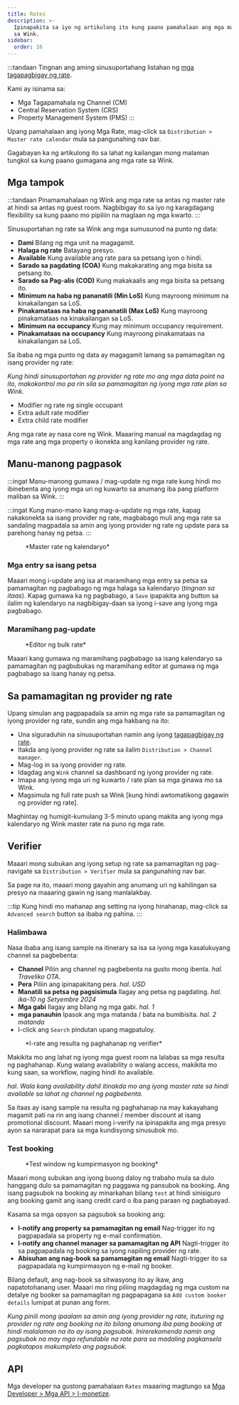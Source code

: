 ```yaml
---
title: Rates
description: >-
  Ipinapakita sa iyo ng artikulong ito kung paano pamahalaan ang mga master rate
  sa Wink.
sidebar:
  order: 16
---
```


:::tandaan
Tingnan ang aming sinusuportahang listahan ng [mga tagapagbigay ng rate](/extranet/rate-providers).

Kami ay isinama sa:

* Mga Tagapamahala ng Channel (CM)
* Central Reservation System (CRS)
* Property Management System (PMS)
  :::

Upang pamahalaan ang iyong Mga Rate, mag-click sa `Distribution > Master rate calendar` mula sa pangunahing nav bar.

Gagabayan ka ng artikulong ito sa lahat ng kailangan mong malaman tungkol sa kung paano gumagana ang mga rate sa Wink.

## Mga tampok

:::tandaan
Pinamamahalaan ng Wink ang mga rate sa antas ng master rate at hindi sa antas ng guest room. Nagbibigay ito sa iyo ng karagdagang flexibility sa kung paano mo pipiliin na maglaan ng mga kwarto.
:::

Sinusuportahan ng rate sa Wink ang mga sumusunod na punto ng data:

* **Dami** Bilang ng mga unit na magagamit.
* **Halaga ng rate** Batayang presyo.
* **Available** Kung available ang rate para sa petsang iyon o hindi.
* **Sarado sa pagdating (COA)** Kung makakarating ang mga bisita sa petsang ito.
* **Sarado sa Pag-alis (COD)** Kung makakaalis ang mga bisita sa petsang ito.
* **Minimum na haba ng pananatili (Min LoS)** Kung mayroong minimum na kinakailangan sa LoS.
* **Pinakamataas na haba ng pananatili (Max LoS)** Kung mayroong pinakamataas na kinakailangan sa LoS.
* **Minimum na occupancy** Kung may minimum occupancy requirement.
* **Pinakamataas na occupancy** Kung mayroong pinakamataas na kinakailangan sa LoS.

Sa ibaba ng mga punto ng data ay magagamit lamang sa pamamagitan ng isang provider ng rate:

*Kung hindi sinusuportahan ng provider ng rate mo ang mga data point na ito, makokontrol mo pa rin sila sa pamamagitan ng iyong mga rate plan sa Wink.*

* Modifier ng rate ng single occupant
* Extra adult rate modifier
* Extra child rate modifier

Ang mga rate ay nasa core ng Wink. Maaaring manual na magdagdag ng mga rate ang mga property o ikonekta ang kanilang provider ng rate.

## Manu-manong pagpasok

:::ingat
Manu-manong gumawa / mag-update ng mga rate kung hindi mo ibinebenta ang iyong mga uri ng kuwarto sa anumang iba pang platform maliban sa Wink.
:::

:::ingat
Kung mano-mano kang mag-a-update ng mga rate, kapag nakakonekta sa isang provider ng rate, magbabago muli ang mga rate sa sandaling magpadala sa amin ang iyong provider ng rate ng update para sa parehong hanay ng petsa.
:::

<figure>
  <CloudinaryImage width="700" height="251" resize="scale" quality="best" alt="Master rate ng kalendaryo" src="academy/rate-calendar" errorImage="noimage_opaque_nyrtl0.png" />

  <figcaption>*Master rate ng kalendaryo*</figcaption>
</figure>


### Mga entry sa isang petsa

Maaari mong i-update ang isa at maramihang mga entry sa petsa sa pamamagitan ng pagbabago ng mga halaga sa kalendaryo (*tingnan sa itaas*). Kapag gumawa ka ng pagbabago, a `Save` ipapakita ang button sa ilalim ng kalendaryo na nagbibigay-daan sa iyong i-save ang iyong mga pagbabago.

### Maramihang pag-update

<figure>
  <CloudinaryImage width="700" height="267" resize="scale" quality="best" alt="Editor ng bulk rate" src="academy/bulk-editor" errorImage="noimage_opaque_nyrtl0.png" />

  <figcaption>*Editor ng bulk rate*</figcaption>
</figure>


Maaari kang gumawa ng maramihang pagbabago sa isang kalendaryo sa pamamagitan ng pagbubukas ng maramihang editor at gumawa ng mga pagbabago sa isang hanay ng petsa.

## Sa pamamagitan ng provider ng rate

Upang simulan ang pagpapadala sa amin ng mga rate sa pamamagitan ng iyong provider ng rate, sundin ang mga hakbang na ito:

* Una siguraduhin na sinusuportahan namin ang iyong [tagapagbigay ng rate](/extranet/rate-providers).
* Itakda ang iyong provider ng rate sa ilalim `Distribution > Channel manager`.
* Mag-log in sa iyong provider ng rate.
* Idagdag ang `Wink` channel sa dashboard ng iyong provider ng rate.
* Imapa ang iyong mga uri ng kuwarto / rate plan sa mga ginawa mo sa Wink.
* Magsimula ng full rate push sa Wink \[kung hindi awtomatikong gagawin ng provider ng rate].

Maghintay ng humigit-kumulang 3-5 minuto upang makita ang iyong mga kalendaryo ng Wink master rate na puno ng mga rate.

## Verifier

Maaari mong subukan ang iyong setup ng rate sa pamamagitan ng pag-navigate sa `Distribution > Verifier` mula sa pangunahing nav bar.

Sa page na ito, maaari mong gayahin ang anumang uri ng kahilingan sa presyo na maaaring gawin ng isang manlalakbay.

:::tip
Kung hindi mo mahanap ang setting na iyong hinahanap, mag-click sa `Advanced search` button sa ibaba ng pahina.
:::

### Halimbawa

Nasa ibaba ang isang sample na itinerary sa isa sa iyong mga kasalukuyang channel sa pagbebenta:

* **Channel** Piliin ang channel ng pagbebenta na gusto mong ibenta. *hal. Traveliko OTA*.
* **Pera** Piliin ang ipinapakitang pera. *hal. USD*
* **Manatili sa petsa ng pagsisimula** Ilagay ang petsa ng pagdating. *hal. ika-10 ng Setyembre 2024*
* **Mga gabi** Ilagay ang bilang ng mga gabi. *hal. 1*
* **mga panauhin** Ipasok ang mga matanda / bata na bumibisita. *hal. 2 matanda*
* I-click ang `Search` pindutan upang magpatuloy.

<figure>
  <CloudinaryImage width="350" height="501" resize="scale" quality="best" alt="Resulta ng taga-verify ng rate" src="academy/rate-verifier" errorImage="noimage_opaque_nyrtl0.png" />

  <figcaption>*I-rate ang resulta ng paghahanap ng verifier*</figcaption>
</figure>


Makikita mo ang lahat ng iyong mga guest room na lalabas sa mga resulta ng paghahanap.
Kung walang availability o walang access, makikita mo kung saan, sa workflow, naging hindi ito available.

*hal. Wala kang availability dahil itinakda mo ang iyong master rate sa hindi available sa lahat ng channel ng pagbebenta.*

Sa itaas ay isang sample na resulta ng paghahanap na may kakayahang magamit pati na rin ang isang channel / member discount at isang promotional discount.
Maaari mong i-verify na ipinapakita ang mga presyo ayon sa nararapat para sa mga kundisyong sinusubok mo.

### Test booking

<figure>
  <CloudinaryImage width="350" height="459" resize="scale" quality="best" alt="Subukan ang booking modal" src="academy/test-booking" errorImage="noimage_opaque_nyrtl0.png" />

  <figcaption>*Test window ng kumpirmasyon ng booking*</figcaption>
</figure>


Maaari mong subukan ang iyong buong daloy ng trabaho mula sa dulo hanggang dulo sa pamamagitan ng paggawa ng pansubok na booking.
Ang isang pagsubok na booking ay minarkahan bilang `test` at hindi sinisiguro ang booking gamit ang isang credit card o iba pang paraan ng pagbabayad.

Kasama sa mga opsyon sa pagsubok sa booking ang:

* **I-notify ang property sa pamamagitan ng email** Nag-trigger ito ng pagpapadala sa property ng e-mail confirmation.
* **I-notify ang channel manager sa pamamagitan ng API** Nagti-trigger ito sa pagpapadala ng booking sa iyong napiling provider ng rate.
* **Abisuhan ang nag-book sa pamamagitan ng email** Nagti-trigger ito sa pagpapadala ng kumpirmasyon ng e-mail ng booker.

Bilang default, ang nag-book sa sitwasyong ito ay ikaw, ang napatotohanang user. Maaari mo ring piliing magdagdag ng mga custom na detalye ng booker sa pamamagitan ng pagpapagana sa `Add custom booker details` lumipat at punan ang form.

*Kung pinili mong ipaalam sa amin ang iyong provider ng rate, ituturing ng provider ng rate ang booking na ito bilang anumang iba pang booking at hindi malalaman na ito ay isang pagsubok. Inirerekomenda namin ang pagsubok na may mga refundable na rate para sa madaling pagkansela pagkatapos makumpleto ang pagsubok.*

## API

Mga developer na gustong pamahalaan `Rates` maaaring magtungo sa [Mga Developer > Mga API > I-monetize](/developers/apis/#monetize-api).

